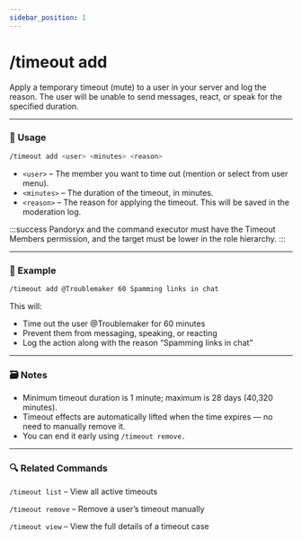 ```yaml
---
sidebar_position: 1
---
```


# /timeout add 

Apply a temporary timeout (mute) to a user in your server and log the reason. The user will be unable to send messages, react, or speak for the specified duration.

<hr className="md-divider-gradient" />

### 💬 Usage
```bash
/timeout add <user> <minutes> <reason>
```
- `<user>` – The member you want to time out (mention or select from user menu).
- `<minutes>` – The duration of the timeout, in minutes.
- `<reason>` – The reason for applying the timeout. This will be saved in the moderation log.

:::success
Pandoryx and the command executor must have the Timeout Members permission, and the target must be lower in the role hierarchy.
:::

<hr className="md-divider-gradient" />

### 📌 Example
```bash
/timeout add @Troublemaker 60 Spamming links in chat
```
This will:
- Time out the user @Troublemaker for 60 minutes
- Prevent them from messaging, speaking, or reacting
- Log the action along with the reason “Spamming links in chat”

<hr className="md-divider-gradient" />

### 🗃️ Notes
- Minimum timeout duration is 1 minute; maximum is 28 days (40,320 minutes).
- Timeout effects are automatically lifted when the time expires — no need to manually remove it.
- You can end it early using `/timeout remove.`

<hr className="md-divider-gradient" />

### 🔍 Related Commands
`/timeout list` – View all active timeouts

`/timeout remove` – Remove a user’s timeout manually

`/timeout view` – View the full details of a timeout case
